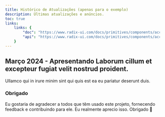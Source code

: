 ```yaml
---
title: Histórico de Atualizações (apenas para o exemplo)
description: Últimas atualizações e anúncios.
toc: true
links:
    links: {
        "doc": "https://www.radix-ui.com/docs/primitives/components/accordion",
        "api": "https://www.radix-ui.com/docs/primitives/components/accordion#api-reference"
    }
---
```


## Março 2024 - Apresentando Laborum cillum et excepteur fugiat velit nostrud proident.

Ullamco qui in irure minim sint qui quis est ea eu pariatur deserunt duis.

### Obrigado

Eu gostaria de agradecer a todos que têm usado este projeto, fornecendo feedback e contribuindo para ele. Eu realmente aprecio isso. Obrigado 🙏

